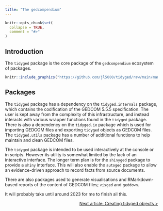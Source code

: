```yaml
---
title: "The gedcompendium"
---
```


```r
knitr::opts_chunk$set(
  collapse = TRUE,
  comment = "#>"
)
```

## Introduction

The `tidyged` package is the core package of the `gedcompendium` ecosystem of packages.

```r
knitr::include_graphics("https://github.com/jl5000/tidyged/raw/main/man/figures/allhex.png")
```


## Packages

The `tidyged` package has a dependency on the `tidyged.internals` package, which contains the codification of the GEDCOM 5.5.5 specification. The user is kept away from the complexity of this infrastructure, and instead interacts with various wrapper functions found in the `tidyged` package. There is also a dependency on the `tidyged.io` package which is used for importing GEDCOM files and exporting `tidyged` objects as GEDCOM files. The `tidyged.utils` package has a number of additional functions to help maintain and clean GEDCOM files.

The `tidyged` package is intended to be used interactively at the console or in scripts. However its utility is somewhat limited by the lack of an interactive interface. The longer term plan is for the `shinyged` package to provide a `shiny` interface. This will also enable the `autoged` package to allow an evidence-driven approach to record facts from source documents.

There are also packages used to generate visualisations and RMarkdown-based reports of the content of GEDCOM files; `visged` and `geddown`.

It will probably take until around 2023 for me to finish all this.

<p style="text-align: right;"><a href="https://jl5000.github.io/tidyged/articles/tidyged_creation.html">Next article: Creating tidyged objects ></a></p>
